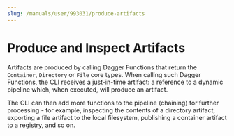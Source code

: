 ```yaml
---
slug: /manuals/user/993031/produce-artifacts
---
```


# Produce and Inspect Artifacts

Artifacts are produced by calling Dagger Functions that return the `Container`, `Directory` or `File` core types. When calling such Dagger Functions, the CLI receives a just-in-time artifact: a reference to a dynamic pipeline which, when executed, will produce an artifact.

The CLI can then add more functions to the pipeline (chaining) for further processing - for example, inspecting the contents of a directory artifact, exporting a file artifact to the local filesystem, publishing a container artifact to a registry, and so on.
